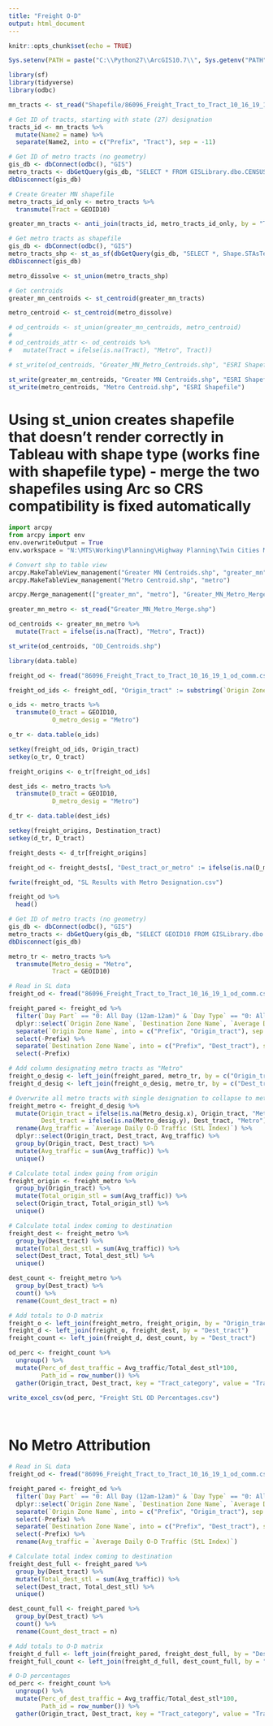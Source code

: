 ```yaml
---
title: "Freight O-D"
output: html_document
---
```


```r
knitr::opts_chunk$set(echo = TRUE)

Sys.setenv(PATH = paste("C:\\Python27\\ArcGIS10.7\\", Sys.getenv("PATH"), sep=";"))
```

```r
library(sf)
library(tidyverse)
library(odbc)

mn_tracts <- st_read("Shapefile/86096_Freight_Tract_to_Tract_10_16_19_1_origin.shp")

# Get ID of tracts, starting with state (27) designation
tracts_id <- mn_tracts %>%
  mutate(Name2 = name) %>%
  separate(Name2, into = c("Prefix", "Tract"), sep = -11)

# Get ID of metro tracts (no geometry)
gis_db <- dbConnect(odbc(), "GIS")
metro_tracts <- dbGetQuery(gis_db, "SELECT * FROM GISLibrary.dbo.CENSUS2010TIGERTRACT")
dbDisconnect(gis_db)

# Create Greater MN shapefile
metro_tracts_id_only <- metro_tracts %>%
  transmute(Tract = GEOID10)

greater_mn_tracts <- anti_join(tracts_id, metro_tracts_id_only, by = "Tract")

# Get metro tracts as shapefile
gis_db <- dbConnect(odbc(), "GIS")
metro_tracts_shp <- st_as_sf(dbGetQuery(gis_db, "SELECT *, Shape.STAsText() as wkt FROM GISLibrary.dbo.CENSUS2010TIGERTRACT"), wkt = "wkt", crs = 26915)
dbDisconnect(gis_db)

metro_dissolve <- st_union(metro_tracts_shp)

# Get centroids
greater_mn_centroids <- st_centroid(greater_mn_tracts)

metro_centroid <- st_centroid(metro_dissolve)

# od_centroids <- st_union(greater_mn_centroids, metro_centroid)
# 
# od_centroids_attr <- od_centroids %>%
#   mutate(Tract = ifelse(is.na(Tract), "Metro", Tract))

# st_write(od_centroids, "Greater_MN_Metro_Centroids.shp", "ESRI Shapefile")

st_write(greater_mn_centroids, "Greater MN Centroids.shp", "ESRI Shapefile")
st_write(metro_centroids, "Metro Centroid.shp", "ESRI Shapefile")

```

# Using st_union creates shapefile that doesn't render correctly in Tableau with shape type (works fine with shapefile type) - merge the two shapefiles using Arc so CRS compatibility is fixed automatically

```python
import arcpy
from arcpy import env
env.overwriteOutput = True
env.workspace = "N:\MTS\Working\Planning\Highway Planning\Twin Cities Mobility Needs Analysis 2020\Freight-O-D"

# Convert shp to table view
arcpy.MakeTableView_management("Greater MN Centroids.shp", "greater_mn")
arcpy.MakeTableView_management("Metro Centroid.shp", "metro")

arcpy.Merge_management(["greater_mn", "metro"], "Greater_MN_Metro_Merge")

```

```r
greater_mn_metro <- st_read("Greater_MN_Metro_Merge.shp")

od_centroids <- greater_mn_metro %>%
  mutate(Tract = ifelse(is.na(Tract), "Metro", Tract))

st_write(od_centroids, "OD_Centroids.shp")
```

```r
library(data.table)

freight_od <- fread("86096_Freight_Tract_to_Tract_10_16_19_1_od_comm.csv")

freight_od_ids <- freight_od[, "Origin_tract" := substring(`Origin Zone Name`, 10, length(`Origin Zone Name`))][, "Destination_tract" := substring(`Destination Zone Name`, 10, length(`Destination Zone Name`))]

o_ids <- metro_tracts %>%
  transmute(O_tract = GEOID10,
            O_metro_desig = "Metro")

o_tr <- data.table(o_ids)

setkey(freight_od_ids, Origin_tract)
setkey(o_tr, O_tract)

freight_origins <- o_tr[freight_od_ids]

dest_ids <- metro_tracts %>%
  transmute(D_tract = GEOID10,
            D_metro_desig = "Metro")

d_tr <- data.table(dest_ids)

setkey(freight_origins, Destination_tract)
setkey(d_tr, D_tract)

freight_dests <- d_tr[freight_origins]

freight_od <- freight_dests[, "Dest_tract_or_metro" := ifelse(is.na(D_metro_desig), D_tract, D_metro_desig)][, "Orig_tract_or_metro" := ifelse(is.na(O_metro_desig), O_tract, O_metro_desig)]

fwrite(freight_od, "SL Results with Metro Designation.csv")

freight_od %>%
  head()
```

```r
# Get ID of metro tracts (no geometry)
gis_db <- dbConnect(odbc(), "GIS")
metro_tracts <- dbGetQuery(gis_db, "SELECT GEOID10 FROM GISLibrary.dbo.CENSUS2010TIGERTRACT")
dbDisconnect(gis_db)

metro_tr <- metro_tracts %>%
  transmute(Metro_desig = "Metro",
            Tract = GEOID10)

# Read in SL data
freight_od <- fread("86096_Freight_Tract_to_Tract_10_16_19_1_od_comm.csv")

freight_pared <- freight_od %>%
  filter(`Day Part` == "0: All Day (12am-12am)" & `Day Type` == "0: All Days (M-Su)") %>%
  dplyr::select(`Origin Zone Name`, `Destination Zone Name`, `Average Daily O-D Traffic (StL Index)`) %>%
  separate(`Origin Zone Name`, into = c("Prefix", "Origin_tract"), sep = -11) %>%
  select(-Prefix) %>%
  separate(`Destination Zone Name`, into = c("Prefix", "Dest_tract"), sep = -11) %>%
  select(-Prefix)

# Add column designating metro tracts as "Metro"
freight_o_desig <- left_join(freight_pared, metro_tr, by = c("Origin_tract" = "Tract"))
freight_d_desig <- left_join(freight_o_desig, metro_tr, by = c("Dest_tract" = "Tract"))

# Overwrite all metro tracts with single designation to collapse to metro area
freight_metro <- freight_d_desig %>%
  mutate(Origin_tract = ifelse(is.na(Metro_desig.x), Origin_tract, "Metro"),
         Dest_tract = ifelse(is.na(Metro_desig.y), Dest_tract, "Metro")) %>%
  rename(Avg_traffic = `Average Daily O-D Traffic (StL Index)`) %>%
  dplyr::select(Origin_tract, Dest_tract, Avg_traffic) %>%
  group_by(Origin_tract, Dest_tract) %>%
  mutate(Avg_traffic = sum(Avg_traffic)) %>%
  unique()

# Calculate total index going from origin
freight_origin <- freight_metro %>%
  group_by(Origin_tract) %>%
  mutate(Total_origin_stl = sum(Avg_traffic)) %>%
  select(Origin_tract, Total_origin_stl) %>% 
  unique()

# Calculate total index coming to destination
freight_dest <- freight_metro %>%
  group_by(Dest_tract) %>%
  mutate(Total_dest_stl = sum(Avg_traffic)) %>%
  select(Dest_tract, Total_dest_stl) %>% 
  unique()

dest_count <- freight_metro %>%
  group_by(Dest_tract) %>%
  count() %>%
  rename(Count_dest_tract = n)

# Add totals to O-D matrix
freight_o <- left_join(freight_metro, freight_origin, by = "Origin_tract")
freight_d <- left_join(freight_o, freight_dest, by = "Dest_tract")
freight_count <- left_join(freight_d, dest_count, by = "Dest_tract")

od_perc <- freight_count %>%
  ungroup() %>%
  mutate(Perc_of_dest_traffic = Avg_traffic/Total_dest_stl*100,
         Path_id = row_number()) %>%
  gather(Origin_tract, Dest_tract, key = "Tract_category", value = "Tract")

write_excel_csv(od_perc, "Freight StL OD Percentages.csv")

  
```

# No Metro Attribution

```r
# Read in SL data
freight_od <- fread("86096_Freight_Tract_to_Tract_10_16_19_1_od_comm.csv")

freight_pared <- freight_od %>%
  filter(`Day Part` == "0: All Day (12am-12am)" & `Day Type` == "0: All Days (M-Su)") %>%
  dplyr::select(`Origin Zone Name`, `Destination Zone Name`, `Average Daily O-D Traffic (StL Index)`) %>%
  separate(`Origin Zone Name`, into = c("Prefix", "Origin_tract"), sep = -11) %>%
  select(-Prefix) %>%
  separate(`Destination Zone Name`, into = c("Prefix", "Dest_tract"), sep = -11) %>%
  select(-Prefix) %>%
  rename(Avg_traffic = `Average Daily O-D Traffic (StL Index)`)

# Calculate total index coming to destination
freight_dest_full <- freight_pared %>%
  group_by(Dest_tract) %>%
  mutate(Total_dest_stl = sum(Avg_traffic)) %>%
  select(Dest_tract, Total_dest_stl) %>% 
  unique()

dest_count_full <- freight_pared %>%
  group_by(Dest_tract) %>%
  count() %>%
  rename(Count_dest_tract = n)

# Add totals to O-D matrix
freight_d_full <- left_join(freight_pared, freight_dest_full, by = "Dest_tract")
freight_full_count <- left_join(freight_d_full, dest_count_full, by = "Dest_tract")

# O-D percentages
od_perc <- freight_count %>%
  ungroup() %>%
  mutate(Perc_of_dest_traffic = Avg_traffic/Total_dest_stl*100,
         Path_id = row_number()) %>%
  gather(Origin_tract, Dest_tract, key = "Tract_category", value = "Tract")
```

